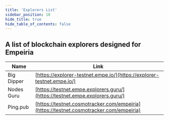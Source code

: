 ```yaml
---
title: 'Explorers List'
sidebar_position: 10
hide_title: true
hide_table_of_contents: false
---
```



<PageTitle iconUrl="img/empeiria-icon.svg" title="Empeiria Explorers List" />

## A list of blockchain explorers designed for Empeiria

| Name             | Link |
| ---------------- | ---- |
| Big Dipper | [https://explorer-testnet.empe.io/](https://explorer-testnet.empe.io/) |
| Nodes Guru | [https://testnet.empe.explorers.guru/](https://testnet.empe.explorers.guru/) |
| Ping.pub | [https://testnet.cosmotracker.com/empeiria](https://testnet.cosmotracker.com/empeiria) |
